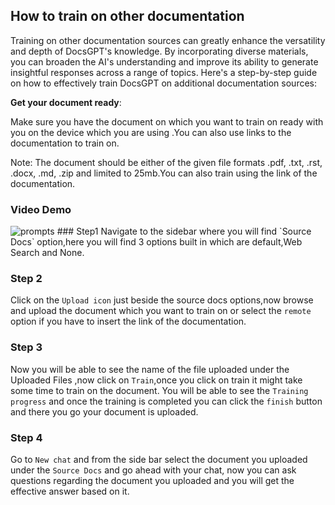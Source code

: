 

## How to train on other documentation

Training on other documentation sources can greatly enhance the versatility and depth of DocsGPT's knowledge. By incorporating diverse materials, you can broaden the AI's understanding and improve its ability to generate insightful responses across a range of topics. Here's a step-by-step guide on how to effectively train DocsGPT on additional documentation sources:

**Get your document ready**:

Make sure you have the document on which you want to train on  ready with you on the device which you are using .You can also use links to the documentation to train on.

<Callout type="warning" emoji="⚠️">
 Note: The document should be either of the given file formats .pdf, .txt, .rst, .docx, .md, .zip and  limited to 25mb.You can also train using the link of the documentation.

</Callout>

### Video Demo

<Image src="/docs.gif" alt="prompts" width={800} height={500} />



<Steps>
### Step1
Navigate to the sidebar where you will find `Source Docs` option,here you will find 3 options built in which are default,Web Search and None.


### Step 2
Click on the `Upload icon` just beside the source docs options,now browse and upload the document which you want to train on or select the `remote` option if you have to insert the link of the documentation.


### Step 3
Now you will be able to see the name of the file uploaded under the Uploaded Files ,now click on `Train`,once you click on train it might take some time to train on the document. You will be able to see the `Training progress` and once the training is completed you can click the `finish` button and there you go your document is uploaded.


### Step 4
Go to `New chat`  and from the side bar select the document  you uploaded  under the `Source Docs` and go ahead with your chat, now you can ask questions regarding the document you uploaded and you will get the effective answer based on it.

</Steps>



